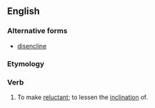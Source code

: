 ==English==

===Alternative forms===
* [[disencline]] {{qualifier|obsolete|rare}}

===Etymology===
{{prefix|en|dis|incline}}

===Verb===
{{en-verb|disinclin}}

# To make [[reluctant]]; to lessen the [[inclination]] of.